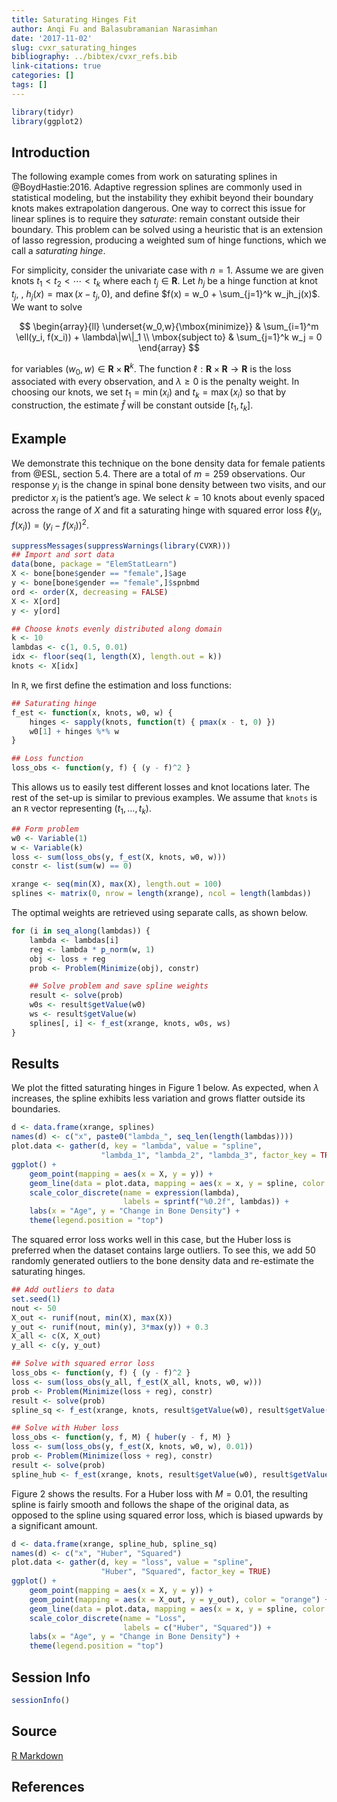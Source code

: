 ```yaml
---
title: Saturating Hinges Fit
author: Anqi Fu and Balasubramanian Narasimhan
date: '2017-11-02'
slug: cvxr_saturating_hinges
bibliography: ../bibtex/cvxr_refs.bib
link-citations: true
categories: []
tags: []
---
```


```r
library(tidyr)
library(ggplot2)
```

## Introduction

The following example comes from work on saturating splines in
@BoydHastie:2016. Adaptive regression splines are commonly used in
statistical modeling, but the instability they exhibit beyond their
boundary knots makes extrapolation dangerous. One way to correct this
issue for linear splines is to require they _saturate_: remain
constant outside their boundary. This problem can be solved using a
heuristic that is an extension of lasso regression, producing a
weighted sum of hinge functions, which we call a _saturating hinge_.

For simplicity, consider the univariate case with $n = 1$. Assume we
are given knots $t_1 < t_2 < \cdots < t_k$ where each
$t_j \in {\mathbf R}$. Let $h_j$ be a hinge function at knot $t_j$, \ie,
$h_j(x) = \max(x-t_j,0)$, and define
$f(x) = w_0 + \sum_{j=1}^k w_jh_j(x)$. We want to solve

$$
\begin{array}{ll} 
\underset{w_0,w}{\mbox{minimize}} & \sum_{i=1}^m \ell(y_i, f(x_i)) + \lambda\|w\|_1 \\
\mbox{subject to} & \sum_{j=1}^k w_j = 0
\end{array}
$$

for variables $(w_0,w) \in {\mathbf R} \times {\mathbf R}^k$. The function
$\ell:{\mathbf R} \times {\mathbf R} \rightarrow {\mathbf R}$ is the loss associated
with every observation, and $\lambda \geq 0$ is the penalty weight. In
choosing our knots, we set $t_1 = \min(x_i)$ and $t_k = \max(x_i)$ so
that by construction, the estimate $\hat f$ will be constant outside
$[t_1,t_k]$.

## Example

We demonstrate this technique on the bone density data for female
patients from @ESL, section 5.4. There are a total of $m = 259$
observations. Our response $y_i$ is the change in spinal bone density
between two visits, and our predictor $x_i$ is the patient's age. We
select $k = 10$ knots about evenly spaced across the range of $X$ and
fit a saturating hinge with squared error loss
$\ell(y_i, f(x_i)) = (y_i - f(x_i))^2$.

```r
suppressMessages(suppressWarnings(library(CVXR)))
## Import and sort data
data(bone, package = "ElemStatLearn")
X <- bone[bone$gender == "female",]$age
y <- bone[bone$gender == "female",]$spnbmd
ord <- order(X, decreasing = FALSE)
X <- X[ord]
y <- y[ord]

## Choose knots evenly distributed along domain
k <- 10
lambdas <- c(1, 0.5, 0.01)
idx <- floor(seq(1, length(X), length.out = k))
knots <- X[idx]
```

In `R`, we first define the estimation and loss functions:

```r
## Saturating hinge
f_est <- function(x, knots, w0, w) {
    hinges <- sapply(knots, function(t) { pmax(x - t, 0) })
    w0[1] + hinges %*% w
}

## Loss function
loss_obs <- function(y, f) { (y - f)^2 }
```

This allows us to easily test different losses and knot locations
later. The rest of the set-up is similar to previous examples. We
assume that `knots` is an `R` vector representing
$(t_1,\ldots,t_k)$.

```r
## Form problem
w0 <- Variable(1)
w <- Variable(k)
loss <- sum(loss_obs(y, f_est(X, knots, w0, w)))
constr <- list(sum(w) == 0)

xrange <- seq(min(X), max(X), length.out = 100)
splines <- matrix(0, nrow = length(xrange), ncol = length(lambdas))
```

The optimal weights are retrieved using separate calls, as shown
below.

```r
for (i in seq_along(lambdas)) {
    lambda <- lambdas[i]
    reg <- lambda * p_norm(w, 1)
    obj <- loss + reg
    prob <- Problem(Minimize(obj), constr)

    ## Solve problem and save spline weights
    result <- solve(prob)
    w0s <- result$getValue(w0)
    ws <- result$getValue(w)
    splines[, i] <- f_est(xrange, knots, w0s, ws)
}
```

## Results

We plot the fitted saturating hinges in Figure 1 below. As expected,
when $\lambda$ increases, the spline exhibits less variation and grows
flatter outside its boundaries. 

```r
d <- data.frame(xrange, splines)
names(d) <- c("x", paste0("lambda_", seq_len(length(lambdas))))
plot.data <- gather(d, key = "lambda", value = "spline",
                    "lambda_1", "lambda_2", "lambda_3", factor_key = TRUE)
ggplot() +
    geom_point(mapping = aes(x = X, y = y)) +
    geom_line(data = plot.data, mapping = aes(x = x, y = spline, color = lambda)) +
    scale_color_discrete(name = expression(lambda),
                         labels = sprintf("%0.2f", lambdas)) +
    labs(x = "Age", y = "Change in Bone Density") +
    theme(legend.position = "top")
```

The squared error loss works well in this case, but the Huber loss is
preferred when the dataset contains large outliers. To see this, we
add 50 randomly generated
outliers to the bone density data and re-estimate the saturating
hinges. 

```r
## Add outliers to data
set.seed(1)
nout <- 50
X_out <- runif(nout, min(X), max(X))
y_out <- runif(nout, min(y), 3*max(y)) + 0.3
X_all <- c(X, X_out)
y_all <- c(y, y_out)

## Solve with squared error loss
loss_obs <- function(y, f) { (y - f)^2 }
loss <- sum(loss_obs(y_all, f_est(X_all, knots, w0, w)))
prob <- Problem(Minimize(loss + reg), constr)
result <- solve(prob)
spline_sq <- f_est(xrange, knots, result$getValue(w0), result$getValue(w))

## Solve with Huber loss
loss_obs <- function(y, f, M) { huber(y - f, M) }
loss <- sum(loss_obs(y, f_est(X, knots, w0, w), 0.01))
prob <- Problem(Minimize(loss + reg), constr)
result <- solve(prob)
spline_hub <- f_est(xrange, knots, result$getValue(w0), result$getValue(w))
```

Figure 2 shows the results. For a Huber loss with $M = 0.01$, the
resulting spline is fairly smooth and follows the shape of the
original data, as opposed to the spline using squared error loss,
which is biased upwards by a significant amount.

```r
d <- data.frame(xrange, spline_hub, spline_sq)
names(d) <- c("x", "Huber", "Squared")
plot.data <- gather(d, key = "loss", value = "spline",
                    "Huber", "Squared", factor_key = TRUE)
ggplot() +
    geom_point(mapping = aes(x = X, y = y)) +
    geom_point(mapping = aes(x = X_out, y = y_out), color = "orange") +
    geom_line(data = plot.data, mapping = aes(x = x, y = spline, color = loss)) +
    scale_color_discrete(name = "Loss",
                         labels = c("Huber", "Squared")) +
    labs(x = "Age", y = "Change in Bone Density") +
    theme(legend.position = "top")
```


## Session Info

```r
sessionInfo()
```

## Source

[R Markdown](https://github.com/bnaras/cvxr_docs/blob/master/content/cvxr_examples/saturating-hinges.Rmd)

## References
